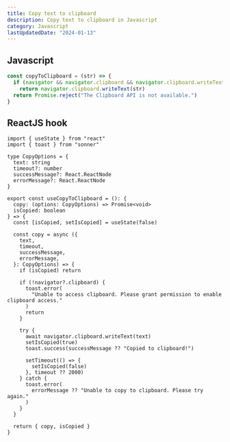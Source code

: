 ```yaml
---
title: Copy text to clipboard
description: Copy text to clipboard in Javascript
category: Javascript
lastUpdatedDate: "2024-01-13"
---
```


## Javascript

```js
const copyToClipboard = (str) => {
  if (navigator && navigator.clipboard && navigator.clipboard.writeText)
    return navigator.clipboard.writeText(str)
  return Promise.reject("The Clipboard API is not available.")
}
```

## ReactJS hook

```
import { useState } from "react"
import { toast } from "sonner"

type CopyOptions = {
  text: string
  timeout?: number
  successMessage?: React.ReactNode
  errorMessage?: React.ReactNode
}

export const useCopyToClipboard = (): {
  copy: (options: CopyOptions) => Promise<void>
  isCopied: boolean
} => {
  const [isCopied, setIsCopied] = useState(false)

  const copy = async ({
    text,
    timeout,
    successMessage,
    errorMessage,
  }: CopyOptions) => {
    if (isCopied) return

    if (!navigator?.clipboard) {
      toast.error(
        "Unable to access clipboard. Please grant permission to enable clipboard access."
      )
      return
    }

    try {
      await navigator.clipboard.writeText(text)
      setIsCopied(true)
      toast.success(successMessage ?? "Copied to clipboard!")

      setTimeout(() => {
        setIsCopied(false)
      }, timeout ?? 2000)
    } catch {
      toast.error(
        errorMessage ?? "Unable to copy to clipboard. Please try again."
      )
    }
  }

  return { copy, isCopied }
}
```
